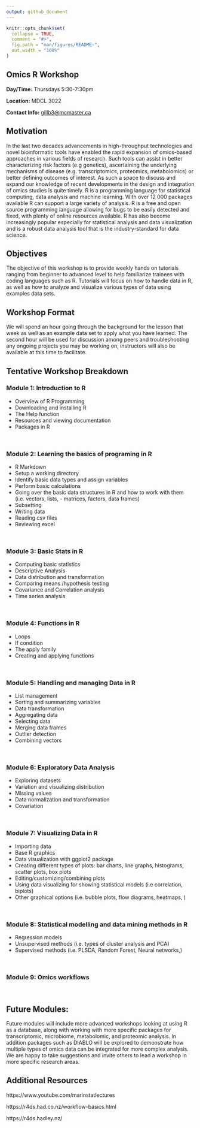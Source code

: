 ```yaml
---
output: github_document
---
```


<!-- README.md is generated from README.Rmd. Please edit that file -->

```r
knitr::opts_chunk$set(
  collapse = TRUE,
  comment = "#>",
  fig.path = "man/figures/README-",
  out.width = "100%"
)
```

## Omics R Workshop

**Day/Time:** Thursdays 5:30-7:30pm

**Location:** MDCL 3022

**Contact Info:** [gillb3@mcmaster.ca](gillb3@mcmaster.ca)


## Motivation

In the last two decades advancements in high-throughput technologies and novel bioinformatic tools have enabled the rapid expansion of omics-based approaches in various fields of research. Such tools can assist in better characterizing risk factors (e.g genetics), ascertaining the underlying mechanisms of disease (e.g. transcriptomics, proteomics, metabolomics) or better defining outcomes of interest. As such a space to discuss and expand our knowledge of recent developments in the design and integration of omics studies is quite timely.
R is a programming language for statistical computing, data analysis and machine learning. With over 12 000 packages available R can support a large variety of analysis. R is a free and open source programming language allowing for bugs to be easily detected and fixed, with plenty of online resources available. R has also become increasingly popular especially for statistical analysis and data visualization and is a robust data analysis tool that is the industry-standard for data science.


## Objectives

The objective of this workshop is to provide weekly hands on tutorials ranging from beginner to advanced level to help familiarize trainees with coding languages such as R. Tutorials will focus on how to handle data in R, as well as how to analyze and visualize various types of data using examples data sets.


## Workshop Format
We will spend an hour going through the background for the lesson that week as well as an example data set to apply what you have learned. The second hour will be used for discussion among peers and troubleshooting any ongoing projects you may be working on, instructors will also be available at this time to facilitate.


## Tentative Workshop Breakdown

### Module 1: Introduction to R

-   Overview of R Programming
-   Downloading and installing R
-   The Help function 
-   Resources and viewing documentation 
-   Packages in R

\

### Module 2: Learning the basics of programing in R

-   R Markdown
-   Setup a working directory 
-   Identify basic data types and assign variables
-   Perform basic calculations
-   Going over the basic data structures in R and how to work with them (i.e. vectors, lists, -   matrices, factors, data frames)
-   Subsetting 
-   Writing data
-   Reading csv files
-   Reviewing excel

\

### Module 3: Basic Stats in R

-   Computing basic statistics
-   Descriptive Analysis
-   Data distribution and transformation
-   Comparing means /hypothesis testing
-   Covariance and Correlation analysis 
-   Time series analysis

\


### Module 4: Functions in R

-   Loops
-   If condition
-   The apply family
-   Creating and applying functions

\


### Module 5: Handling and managing Data in R

-   List management
-   Sorting and summarizing variables
-   Data transformation
-   Aggregating data 
-   Selecting data
-   Merging data frames 
-   Outlier detection 
-   Combining vectors

\


### Module 6: Exploratory Data Analysis

-   Exploring datasets
-   Variation and visualizing distribution 
-   Missing values
-   Data normalization and transformation
-   Covariation 

\


### Module 7: Visualizing Data in R
-   Importing data
-   Base R graphics
-   Data visualization with ggplot2 package
-   Creating different types of plots: bar charts, line graphs, histograms, scatter plots, box plots
-   Editing/customizing/combining plots
-   Using data visualizing for showing statistical models (i.e correlation, biplots)
-   Other graphical options (i.e. bubble plots, flow diagrams, heatmaps, )

\


### Module 8: Statistical modelling and data mining methods in R

-   Regression models 
-   Unsupervised methods (i.e. types of cluster analysis and PCA)
-   Supervised methods (i.e. PLSDA, Random Forest, Neural networks,)

\

### Module 9: Omics workflows 

\

## Future Modules: 

Future modules will include more advanced workshops looking at using R as a database, along with working with more specific packages for transcriptomic, microbiome, metabolomic, and proteomic analysis. In addition packages such as DIABLO will be explored to demonstrate how multiple types of omics data can be integrated for more complex analysis.  
We are happy to take suggestions and invite others to lead a workshop in more specific research areas.

## Additional Resources

https://www.youtube.com/marinstatlectures

https://r4ds.had.co.nz/workflow-basics.html

https://r4ds.hadley.nz/
